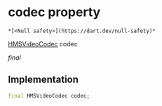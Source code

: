 # codec property

    *[<Null safety>](https://dart.dev/null-safety)*

[HMSVideoCodec](../../enum_hms_video_codec/HMSVideoCodec-class) codec

_final_

## Implementation

```dart
final HMSVideoCodec codec;


```
